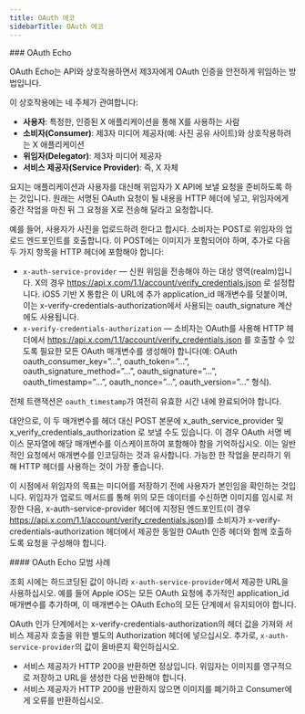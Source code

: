 ```yaml
---
title: OAuth 에코
sidebarTitle: OAuth 에코
---
```




<div id="oauth-echo">
  ### OAuth Echo
</div>

OAuth Echo는 API와 상호작용하면서 제3자에게 OAuth 인증을 안전하게 위임하는 방법입니다.

이 상호작용에는 네 주체가 관여합니다:

* **사용자**: 특정한, 인증된 X 애플리케이션을 통해 X를 사용하는 사람
* **소비자(Consumer)**: 제3자 미디어 제공자(예: 사진 공유 사이트)와 상호작용하려는 X 애플리케이션
* **위임자(Delegator)**: 제3자 미디어 제공자
* **서비스 제공자(Service Provider)**: 즉, X 자체
     

요지는 애플리케이션과 사용자를 대신해 위임자가 X API에 보낼 요청을 준비하도록 하는 것입니다. 원래는 서명된 OAuth 요청이 될 내용을 HTTP 헤더에 넣고, 위임자에게 중간 작업을 마친 뒤 그 요청을 X로 전송해 달라고 요청합니다.

예를 들어, 사용자가 사진을 업로드하려 한다고 합시다. 소비자는 POST로 위임자의 업로드 엔드포인트를 호출합니다. 이 POST에는 이미지가 포함되어야 하며, 추가로 다음 두 가지 항목을 HTTP 헤더에 포함해야 합니다:

* `x-auth-service-provider` — 신원 위임을 전송해야 하는 대상 영역(realm)입니다. X의 경우 https://api.x.com/1.1/account/verify_credentials.json 로 설정합니다. iOS5 기반 X 통합은 이 URL에 추가 application_id 매개변수를 덧붙이며, 이는 x-verify-credentials-authorization에서 사용되는 oauth_signature 계산에도 사용됩니다.
* `x-verify-credentials-authorization` — 소비자는 OAuth를 사용해 HTTP 헤더에서 https://api.x.com/1.1/account/verify_credentials.json 를 호출할 수 있도록 필요한 모든 OAuth 매개변수를 생성해야 합니다(예: OAuth oauth_consumer_key=”...”, oauth_token=”...”, oauth_signature_method=”...”, oauth_signature=”...”, oauth_timestamp=”...”, oauth_nonce=”...”, oauth_version=”...” 형식).
     

전체 트랜잭션은 `oauth_timestamp`가 여전히 유효한 시간 내에 완료되어야 합니다.

대안으로, 이 두 매개변수를 헤더 대신 POST 본문에 x_auth_service_provider 및 x_verify_credentials_authorization 로 보낼 수도 있습니다. 이 경우 OAuth 서명 베이스 문자열에 해당 매개변수를 이스케이프하여 포함해야 함을 기억하십시오. 이는 일반적인 요청에서 매개변수를 인코딩하는 것과 유사합니다. 가능한 한 작업을 분리하기 위해 HTTP 헤더를 사용하는 것이 가장 좋습니다.

이 시점에서 위임자의 목표는 미디어를 저장하기 전에 사용자가 본인임을 확인하는 것입니다. 위임자가 업로드 메서드를 통해 위의 모든 데이터를 수신하면 이미지를 임시로 저장한 다음, x-auth-service-provider 헤더에 지정된 엔드포인트(이 경우 https://api.x.com/1.1/account/verify_credentials.json)를 소비자가 x-verify-credentials-authorization 헤더에서 제공한 동일한 OAuth 인증 헤더와 함께 호출하도록 요청을 구성해야 합니다.
 

<div id="oauth-echo-best-practices">
  #### OAuth Echo 모범 사례
</div>

조회 시에는 하드코딩된 값이 아니라 `x-auth-service-provider`에서 제공한 URL을 사용하십시오. 예를 들어 Apple iOS는 모든 OAuth 요청에 추가적인 application_id 매개변수를 추가하며, 이 매개변수는 OAuth Echo의 모든 단계에서 유지되어야 합니다.

OAuth 인가 단계에서는 x-verify-credentials-authorization의 헤더 값을 가져와 서비스 제공자 호출을 위한 별도의 Authorization 헤더에 넣으십시오. 추가로, `x-auth-service-provider`의 값이 올바른지 확인하십시오.

* 서비스 제공자가 HTTP 200을 반환하면 정상입니다. 위임자는 이미지를 영구적으로 저장하고 URL을 생성한 다음 반환해야 합니다.
* 서비스 제공자가 HTTP 200을 반환하지 않으면 이미지를 폐기하고 Consumer에게 오류를 반환하십시오.